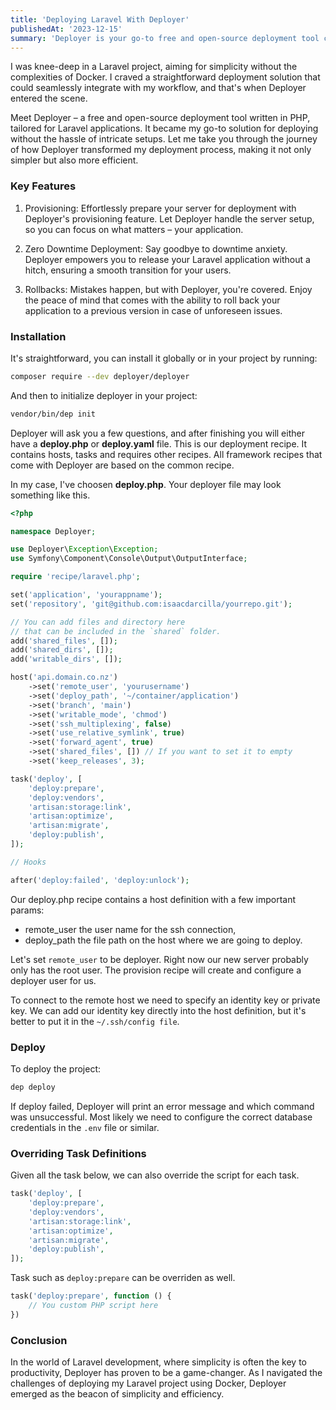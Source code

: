 ```yaml
---
title: 'Deploying Laravel With Deployer'
publishedAt: '2023-12-15'
summary: 'Deployer is your go-to free and open-source deployment tool crafted in PHP'
---
```


I was knee-deep in a Laravel project, aiming for simplicity without the complexities of Docker. I craved a straightforward deployment solution that could seamlessly integrate with my workflow, and that's when Deployer entered the scene.

Meet Deployer – a free and open-source deployment tool written in PHP, tailored for Laravel applications. It became my go-to solution for deploying without the hassle of intricate setups. Let me take you through the journey of how Deployer transformed my deployment process, making it not only simpler but also more efficient.

### Key Features

1. Provisioning:
Effortlessly prepare your server for deployment with Deployer's provisioning feature. Let Deployer handle the server setup, so you can focus on what matters – your application.

2. Zero Downtime Deployment:
Say goodbye to downtime anxiety. Deployer empowers you to release your Laravel application without a hitch, ensuring a smooth transition for your users.

3. Rollbacks:
Mistakes happen, but with Deployer, you're covered. Enjoy the peace of mind that comes with the ability to roll back your application to a previous version in case of unforeseen issues.

### Installation

It's straightforward, you can install it globally or in your project by running:

```sh
composer require --dev deployer/deployer
```

And then to initialize deployer in your project:

```sh
vendor/bin/dep init
```

Deployer will ask you a few questions, and after finishing you will either have a **deploy.php** or **deploy.yaml** file. This is our deployment recipe. It contains hosts, tasks and requires other recipes. All framework recipes that come with Deployer are based on the common recipe.

In my case, I've choosen **deploy.php**. Your deployer file may look something like this.

```php
<?php

namespace Deployer;

use Deployer\Exception\Exception;
use Symfony\Component\Console\Output\OutputInterface;

require 'recipe/laravel.php';

set('application', 'yourappname');
set('repository', 'git@github.com:isaacdarcilla/yourrepo.git');

// You can add files and directory here
// that can be included in the `shared` folder.
add('shared_files', []);
add('shared_dirs', []);
add('writable_dirs', []);

host('api.domain.co.nz')
    ->set('remote_user', 'yourusername')
    ->set('deploy_path', '~/container/application')
    ->set('branch', 'main')
    ->set('writable_mode', 'chmod')
    ->set('ssh_multiplexing', false)
    ->set('use_relative_symlink', true)
    ->set('forward_agent', true)
    ->set('shared_files', []) // If you want to set it to empty
    ->set('keep_releases', 3);

task('deploy', [
    'deploy:prepare',
    'deploy:vendors',
    'artisan:storage:link',
    'artisan:optimize',
    'artisan:migrate',
    'deploy:publish',
]);

// Hooks

after('deploy:failed', 'deploy:unlock');
```

Our deploy.php recipe contains a host definition with a few important params:

- remote_user the user name for the ssh connection,
- deploy_path the file path on the host where we are going to deploy.

Let's set `remote_user` to be deployer. Right now our new server probably only has the root user. The provision recipe will create and configure a deployer user for us.

To connect to the remote host we need to specify an identity key or private key. We can add our identity key directly into the host definition, but it's better to put it in the `~/.ssh/config file`.

### Deploy

To deploy the project:

```bash
dep deploy
```

If deploy failed, Deployer will print an error message and which command was unsuccessful. Most likely we need to configure the correct database credentials in the `.env` file or similar.

### Overriding Task Definitions

Given all the task below, we can also override the script for each task.

```php
task('deploy', [
    'deploy:prepare',
    'deploy:vendors',
    'artisan:storage:link',
    'artisan:optimize',
    'artisan:migrate',
    'deploy:publish',
]);
```

Task such as `deploy:prepare` can be overriden as well.

```php
task('deploy:prepare', function () {
    // You custom PHP script here
})
```


### Conclusion

In the world of Laravel development, where simplicity is often the key to productivity, Deployer has proven to be a game-changer. As I navigated the challenges of deploying my Laravel project using Docker, Deployer emerged as the beacon of simplicity and efficiency.